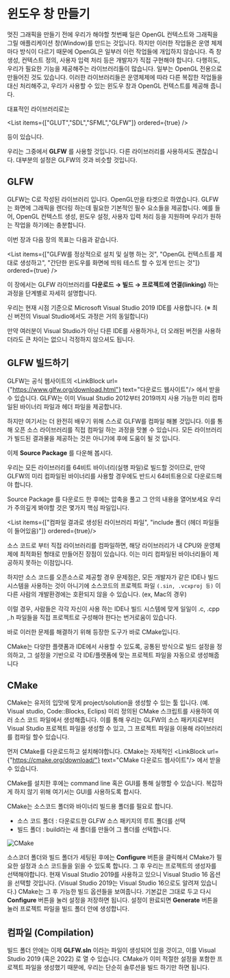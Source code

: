 # 윈도우 창 만들기

멋진 그래픽을 만들기 전에 우리가 해야할 첫번째 일은 OpenGL 컨텍스트와 그래픽을 그릴 애플리케이션 창(Window)를
만드는 것입니다. 하지만 이러한 작업들은 운영 체제마다 방식이 다르기 때문에 OpenGL은 일부러 이런 작업들에 개입하지 않습니다.
즉 창 생성, 컨텍스트 정의, 사용자 입력 처리 등은 개발자가 직접 구현해야 합니다.
다행히도, 우리가 필요한 기능을 제공해주는 라이브러리들이 많습니다. 일부는 OpenGL 전용으로 만들어진 것도 있습니다.
이러한 라이브러리들은 운영체제에 따라 다른 복잡한 작업들을 대신 처리해주고, 우리가 사용할 수 있는 윈도우 창과 OpenGL 컨텍스트를 제공해 줍니다.

대표적인 라이브러리로는

<List items={["GLUT","SDL","SFML","GLFW"]} ordered={true} />

등이 있습니다.

우리는 그중에서 **GLFW** 를 사용할 것입니다. 다른 라이브러리를 사용하셔도 괜찮습니다.
대부분의 설정은 GLFW의 것과 비슷할 것입니다.


## GLFW

GLFW는 C로 작성된 라이브러리 입니다. OpenGL만을 타겟으로 하였습니다.
GLFW는 화면에 그래픽을 렌더링 하는데 필요한 기본적인 필수 요소들을 제공합니다.
예를 들어, OpenGL 컨텍스트 생성, 윈도우 설정, 사용자 입력 처리 등을 지원하며
우리가 원하는 작업을 하기에는 충분합니다.

이번 장과 다음 장의 목표는 다음과 같습니다.

<List items={["GLFW를 정상적으로 설치 및 실행 하는 것", "OpenGL 컨텍스트를 제대로 생성하고", "간단한 윈도우를 화면에 띄워 테스트 할 수 있게 만드는 것"]} ordered={true} />

이 장에서는 GLFW 라이브러리를 **다운로드 → 빌드 → 프로젝트에 연결(linking)** 하는 과정을
단계별로 자세히 설명합니다.

우리는 현재 시점 기준으로 Microsoft Visual Studio 2019 IDE를 사용합니다.
(※ 최신 버전의 Visual Studio에서도 과정은 거의 동일합니다)

만약 여러분이 Visual Studio가 아닌 다른 IDE를 사용하거나,
더 오래된 버전을 사용하더라도 큰 차이는 없으니 걱정하지 않으셔도 됩니다.

## GLFW 빌드하기

GLFW는 공식 웹사이트의 <LinkBlock url={"https://www.glfw.org/download.html"} text="다운로드 웹사이트"/> 에서 받을 수 있습니다.
GLFW는 이미 Visual Studio 2012부터 2019까지 사용 가능한 미리 컴파일된 바이너리 파일과 헤더 파일을 제공합니다.

하지만 여기서는 더 완전히 배우기 위해 스스로 GLFW를 컴파일 해볼 것입니다. 이를 통해 오픈 소스 라이브러리를 직접 컴파일 하는 과정을 맛볼 수 있습니다. 모든 라이브러리가 빌드된 결과물을 제공하는 것은 아니기에 후에 도움이 될 것 입니다.

이제 **Source Package** 를 다운해 봅시다.

<Warning>
우리는 모든 라이브러리를 64비트 바이너리(실행 파일)로 빌드할 것이므로, 만약 GLFW의 미리 컴파일된 바이너리를 사용할 경우에도 반드시 64비트용으로 다운로드해야 합니다.
</Warning>

Source Package 를 다운로드 한 후에는 압축을 풀고 그 안의 내용을 열어보세요
우리가 주의깊게 봐야할 것은 몇가지 핵심 파일입니다.

<List items={["컴파일 결과로 생성된 라이브러리 파일", "include 폴더 (헤더 파일들이 들어있음)"]} ordered={true}/>


소스 코드로 부터 직접 라이브러리를 컴파일하면, 해당 라이브러리가 내 CPU와 운영체제에 최적화된 형태로 만들어진 장점이 있습니다.
이는 미리 컴파일된 바이너리들이 제공하지 못하는 이점입니다.

하지만 소스 코드를 오픈소스로 제공할 경우 문제점은, 모든 개발자가 같은 IDE나 빌드 시스템을
사용하는 것이 아니기에 소스코드의 프로젝트 파일 `(.sin, .vcxproj 등)` 이 다른 사람의 개발환경에는 호환되지 않을 수 있습니다. (ex, Mac의 경우)

이럴 경우, 사람들은 각각 자신이 사용 하는 IDE나 빌드 시스템에 맞게 일일이 .c, .cpp ,.h 파일들을 직접 프로젝트로
구성해야 한다는 번거로움이 있습니다.

바로 이러한 문제를 해결하기 위해 등장한 도구가 바로 CMake입니다.

CMake는 다양한 플랫폼과 IDE에서 사용할 수 있도록,
공통된 방식으로 빌드 설정을 정의하고,
그 설정을 기반으로 각 IDE/플랫폼에 맞는 프로젝트 파일을 자동으로 생성해줍니다


## CMake

CMake는 유저의 입맛에 맞게 project/solution을 생성할 수 있는 툴 입니다. (예. Visual studio, Code::Blocks, Eclips) 미리 정의된 CMake 스크립트를 사용하여 
여러 소스 코드 파일에서 생성해줍니다. 이를 통해 우리는 GLFW의 소스 패키지로부터 Visual Studio 프로젝트 파일을 생성할 수 있고, 그 프로젝트 파일을 이용해 라이브러리를 컴파일 할수 있습니다. 

먼저 CMake를 다운로드하고 설치해야합니다. CMake는 자체적인 <LinkBlock url={"https://cmake.org/download/"} text="CMake 다운로드 웹사이트"/> 에서 받을 수 있습니다. 

CMake를 설치한 후에는 command line 혹은 GUI를 통해 실행할 수 있습니다. 복잡하게 하지 않기 위해 여기서는 GUI를 사용하도록 합시다. 

CMake는 소스코드 폴더와 바이너리 빌드용 폴더를 필요로 합니다. 
- 소스 코드 폴더 : 다운로드한 GLFW 소스 패키지의 루트 폴더를 선택
- 빌드 폴더 : build라는 새 폴더를 만들어 그 폴더를 선택합니다. 

![CMake](./images/getting-started/cmake.png)

소스코더 폴더와 빌드 폴더가 세팅된 후에는 **Configure** 버튼을 클릭해서 CMake가 필요한 설정과 소스 코드들을 읽을 수 있도록 합니다. 
그 후 우리는 프로젝트의 생성자를 선택해야합니다. 현재 Visual Studio 2019를 사용하고 있으니 Visual Studio 16 옵션을 선택할 것입니다. 
(Visual Studio 2019는 Visual Studio 16으로도 알려져 있습니다.) CMake는 그 후 가능한 빌드 옵션들을 보여줍니다. 
기본값은 그대로 두고 다시 **Configure** 버튼을 눌러 설정을 저장하면 됩니다. 
설정이 완료되면 **Generate** 버튼을 눌러 프로젝트 파일을 빌드 폴더 안에 생성합니다. 

## 컴파일 (Compilation)

빌드 폴더 안에는 이제 **GLFW.sln** 이라는 파일이 생성되어 있을 것이고, 이를 Visual Studio 2019 (혹은 2022) 로 열 수 있습니다. 
CMake가 이미 적절한 설정을 포함한 프로젝트 파일을 생성했기 때문에, 우리는 단순히 솔루션을 빌드 하기만 하면 됩니다. 

